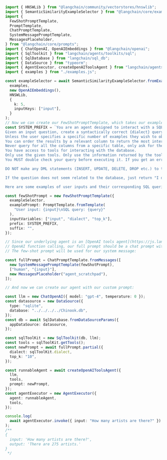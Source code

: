 ```typescript
import { HNSWLib } from "@langchain/community/vectorstores/hnswlib";
import { SemanticSimilarityExampleSelector } from "@langchain/core/example_selectors";
import {
  FewShotPromptTemplate,
  PromptTemplate,
  ChatPromptTemplate,
  SystemMessagePromptTemplate,
  MessagesPlaceholder,
} from "@langchain/core/prompts";
import { ChatOpenAI, OpenAIEmbeddings } from "@langchain/openai";
import { SqlToolkit } from "langchain/agents/toolkits/sql";
import { SqlDatabase } from "langchain/sql_db";
import { DataSource } from "typeorm";
import { AgentExecutor, createOpenAIToolsAgent } from "langchain/agents";
import { examples } from "./examples.js";

const exampleSelector = await SemanticSimilarityExampleSelector.fromExamples(
  examples,
  new OpenAIEmbeddings(),
  HNSWLib,
  {
    k: 5,
    inputKeys: ["input"],
  }
);
// Now we can create our FewShotPromptTemplate, which takes our example selector, an example prompt for formatting each example, and a string prefix and suffix to put before and after our formatted examples:
const SYSTEM_PREFIX = `You are an agent designed to interact with a SQL database.
Given an input question, create a syntactically correct {dialect} query to run, then look at the results of the query and return the answer.
Unless the user specifies a specific number of examples they wish to obtain, always limit your query to at most {top_k} results.
You can order the results by a relevant column to return the most interesting examples in the database.
Never query for all the columns from a specific table, only ask for the relevant columns given the question.
You have access to tools for interacting with the database.
Only use the given tools. Only use the information returned by the tools to construct your final answer.
You MUST double check your query before executing it. If you get an error while executing a query, rewrite the query and try again.

DO NOT make any DML statements (INSERT, UPDATE, DELETE, DROP etc.) to the database.

If the question does not seem related to the database, just return "I don't know" as the answer.

Here are some examples of user inputs and their corresponding SQL queries:`;

const fewShotPrompt = new FewShotPromptTemplate({
  exampleSelector,
  examplePrompt: PromptTemplate.fromTemplate(
    "User input: {input}\nSQL query: {query}"
  ),
  inputVariables: ["input", "dialect", "top_k"],
  prefix: SYSTEM_PREFIX,
  suffix: "",
});

// Since our underlying agent is an [OpenAI tools agent](https://js.langchain.com/docs/modules/agents/agent_types/openai_tools_agent), which uses
// OpenAI function calling, our full prompt should be a chat prompt with a human message template and an agentScratchpad MessagesPlaceholder.
// The few-shot prompt will be used for our system message:

const fullPrompt = ChatPromptTemplate.fromMessages([
  new SystemMessagePromptTemplate(fewShotPrompt),
  ["human", "{input}"],
  new MessagesPlaceholder("agent_scratchpad"),
]);

// And now we can create our agent with our custom prompt:

const llm = new ChatOpenAI({ model: "gpt-4", temperature: 0 });
const datasource = new DataSource({
  type: "sqlite",
  database: "../../../../Chinook.db",
});
const db = await SqlDatabase.fromDataSourceParams({
  appDataSource: datasource,
});

const sqlToolKit = new SqlToolkit(db, llm);
const tools = sqlToolKit.getTools();
const newPrompt = await fullPrompt.partial({
  dialect: sqlToolKit.dialect,
  top_k: "10",
});

const runnableAgent = await createOpenAIToolsAgent({
  llm,
  tools,
  prompt: newPrompt,
});
const agentExecutor = new AgentExecutor({
  agent: runnableAgent,
  tools,
});

console.log(
  await agentExecutor.invoke({ input: "How many artists are there?" })
);
/**
{
  input: 'How many artists are there?',
  output: 'There are 275 artists.'
}
 */
```
